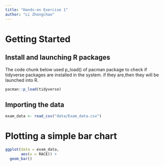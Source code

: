 ```yaml
---
title: "Hands-on Exercise 1"
author: "Li Zhongchao"
---
```


# Getting Started

## Install and launching R packages

The code chunk below used p_load() of pacman package to check if tidyverse packages are installed in the system. if they are,then they will be launched into R.

```r
pacman::p_load(tidyverse)
```

## Importing the data

```r
exam_data <- read_csv("data/Exam_data.csv")
```

# Plotting a simple bar chart

```r
ggplot(data = exam_data,
       aes(x = RACE)) + 
  geom_bar()
```
